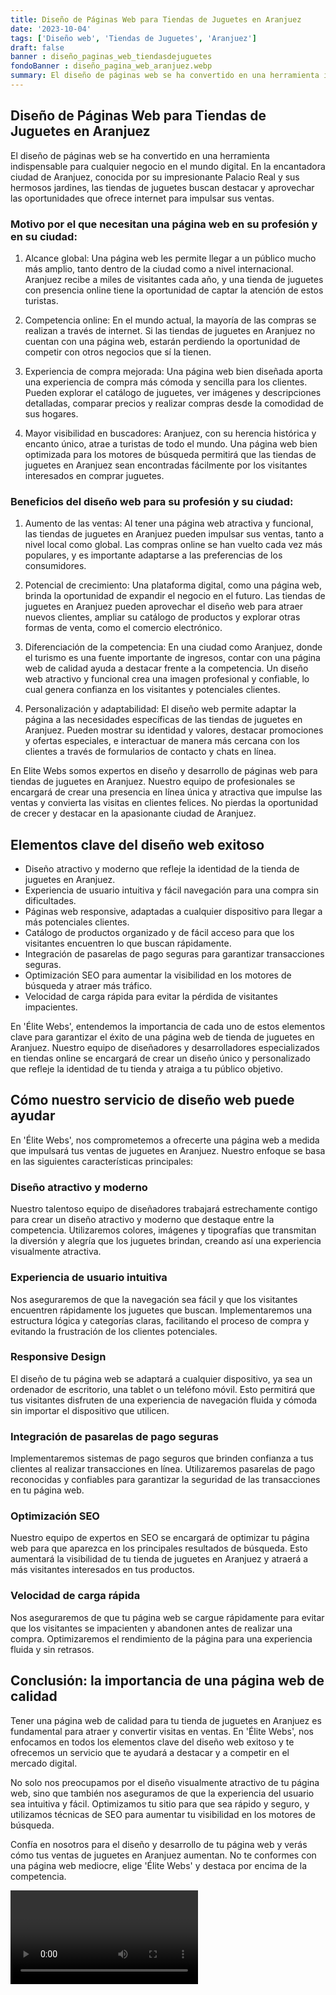 ```yaml
---
title: Diseño de Páginas Web para Tiendas de Juguetes en Aranjuez
date: '2023-10-04'
tags: ['Diseño web', 'Tiendas de Juguetes', 'Aranjuez']
draft: false
banner : diseño_paginas_web_tiendasdejuguetes
fondoBanner : diseño_pagina_web_aranjuez.webp
summary: El diseño de páginas web se ha convertido en una herramienta indispensable para cualquier negocio en el mundo digital. En la encantadora ciudad de Aranjuez, conocida por su impresionante Palacio Real y sus hermosos jardines, las tiendas de juguetes buscan destacar y aprovechar las oportunidades que ofrece internet para impulsar sus ventas.
---
```


## Diseño de Páginas Web para Tiendas de Juguetes en Aranjuez

El diseño de páginas web se ha convertido en una herramienta indispensable para cualquier negocio en el mundo digital. En la encantadora ciudad de Aranjuez, conocida por su impresionante Palacio Real y sus hermosos jardines, las tiendas de juguetes buscan destacar y aprovechar las oportunidades que ofrece internet para impulsar sus ventas.

### Motivo por el que necesitan una página web en su profesión y en su ciudad:

1. Alcance global: Una página web les permite llegar a un público mucho más amplio, tanto dentro de la ciudad como a nivel internacional. Aranjuez recibe a miles de visitantes cada año, y una tienda de juguetes con presencia online tiene la oportunidad de captar la atención de estos turistas.

2. Competencia online: En el mundo actual, la mayoría de las compras se realizan a través de internet. Si las tiendas de juguetes en Aranjuez no cuentan con una página web, estarán perdiendo la oportunidad de competir con otros negocios que sí la tienen.

3. Experiencia de compra mejorada: Una página web bien diseñada aporta una experiencia de compra más cómoda y sencilla para los clientes. Pueden explorar el catálogo de juguetes, ver imágenes y descripciones detalladas, comparar precios y realizar compras desde la comodidad de sus hogares.

4. Mayor visibilidad en buscadores: Aranjuez, con su herencia histórica y encanto único, atrae a turistas de todo el mundo. Una página web bien optimizada para los motores de búsqueda permitirá que las tiendas de juguetes en Aranjuez sean encontradas fácilmente por los visitantes interesados en comprar juguetes.

### Beneficios del diseño web para su profesión y su ciudad:

1. Aumento de las ventas: Al tener una página web atractiva y funcional, las tiendas de juguetes en Aranjuez pueden impulsar sus ventas, tanto a nivel local como global. Las compras online se han vuelto cada vez más populares, y es importante adaptarse a las preferencias de los consumidores.

2. Potencial de crecimiento: Una plataforma digital, como una página web, brinda la oportunidad de expandir el negocio en el futuro. Las tiendas de juguetes en Aranjuez pueden aprovechar el diseño web para atraer nuevos clientes, ampliar su catálogo de productos y explorar otras formas de venta, como el comercio electrónico.

3. Diferenciación de la competencia: En una ciudad como Aranjuez, donde el turismo es una fuente importante de ingresos, contar con una página web de calidad ayuda a destacar frente a la competencia. Un diseño web atractivo y funcional crea una imagen profesional y confiable, lo cual genera confianza en los visitantes y potenciales clientes.

4. Personalización y adaptabilidad: El diseño web permite adaptar la página a las necesidades específicas de las tiendas de juguetes en Aranjuez. Pueden mostrar su identidad y valores, destacar promociones y ofertas especiales, e interactuar de manera más cercana con los clientes a través de formularios de contacto y chats en línea.

En Elite Webs somos expertos en diseño y desarrollo de páginas web para tiendas de juguetes en Aranjuez. Nuestro equipo de profesionales se encargará de crear una presencia en línea única y atractiva que impulse las ventas y convierta las visitas en clientes felices. No pierdas la oportunidad de crecer y destacar en la apasionante ciudad de Aranjuez.

<GifSeo />

<Cta />

## Elementos clave del diseño web exitoso

- Diseño atractivo y moderno que refleje la identidad de la tienda de juguetes en Aranjuez.
- Experiencia de usuario intuitiva y fácil navegación para una compra sin dificultades.
- Páginas web responsive, adaptadas a cualquier dispositivo para llegar a más potenciales clientes.
- Catálogo de productos organizado y de fácil acceso para que los visitantes encuentren lo que buscan rápidamente.
- Integración de pasarelas de pago seguras para garantizar transacciones seguras.
- Optimización SEO para aumentar la visibilidad en los motores de búsqueda y atraer más tráfico.
- Velocidad de carga rápida para evitar la pérdida de visitantes impacientes.

En 'Élite Webs', entendemos la importancia de cada uno de estos elementos clave para garantizar el éxito de una página web de tienda de juguetes en Aranjuez. Nuestro equipo de diseñadores y desarrolladores especializados en tiendas online se encargará de crear un diseño único y personalizado que refleje la identidad de tu tienda y atraiga a tu público objetivo.

## Cómo nuestro servicio de diseño web puede ayudar

En 'Élite Webs', nos comprometemos a ofrecerte una página web a medida que impulsará tus ventas de juguetes en Aranjuez. Nuestro enfoque se basa en las siguientes características principales:

### Diseño atractivo y moderno
Nuestro talentoso equipo de diseñadores trabajará estrechamente contigo para crear un diseño atractivo y moderno que destaque entre la competencia. Utilizaremos colores, imágenes y tipografías que transmitan la diversión y alegría que los juguetes brindan, creando así una experiencia visualmente atractiva.

### Experiencia de usuario intuitiva
Nos aseguraremos de que la navegación sea fácil y que los visitantes encuentren rápidamente los juguetes que buscan. Implementaremos una estructura lógica y categorías claras, facilitando el proceso de compra y evitando la frustración de los clientes potenciales.

### Responsive Design
El diseño de tu página web se adaptará a cualquier dispositivo, ya sea un ordenador de escritorio, una tablet o un teléfono móvil. Esto permitirá que tus visitantes disfruten de una experiencia de navegación fluida y cómoda sin importar el dispositivo que utilicen.

### Integración de pasarelas de pago seguras
Implementaremos sistemas de pago seguros que brinden confianza a tus clientes al realizar transacciones en línea. Utilizaremos pasarelas de pago reconocidas y confiables para garantizar la seguridad de las transacciones en tu página web.

### Optimización SEO
Nuestro equipo de expertos en SEO se encargará de optimizar tu página web para que aparezca en los principales resultados de búsqueda. Esto aumentará la visibilidad de tu tienda de juguetes en Aranjuez y atraerá a más visitantes interesados en tus productos.

### Velocidad de carga rápida
Nos aseguraremos de que tu página web se cargue rápidamente para evitar que los visitantes se impacienten y abandonen antes de realizar una compra. Optimizaremos el rendimiento de la página para una experiencia fluida y sin retrasos.

## Conclusión: la importancia de una página web de calidad

Tener una página web de calidad para tu tienda de juguetes en Aranjuez es fundamental para atraer y convertir visitas en ventas. En 'Élite Webs', nos enfocamos en todos los elementos clave del diseño web exitoso y te ofrecemos un servicio que te ayudará a destacar y a competir en el mercado digital.

No solo nos preocupamos por el diseño visualmente atractivo de tu página web, sino que también nos aseguramos de que la experiencia del usuario sea intuitiva y fácil. Optimizamos tu sitio para que sea rápido y seguro, y utilizamos técnicas de SEO para aumentar tu visibilidad en los motores de búsqueda.

Confía en nosotros para el diseño y desarrollo de tu página web y verás cómo tus ventas de juguetes en Aranjuez aumentan. No te conformes con una página web mediocre, elige 'Élite Webs' y destaca por encima de la competencia.

<Video />

<CtaBot job='Tiendas de Juguetes' city='Aranjuez'/>

<Gmaps query='Aranjuez+españa+maps' />